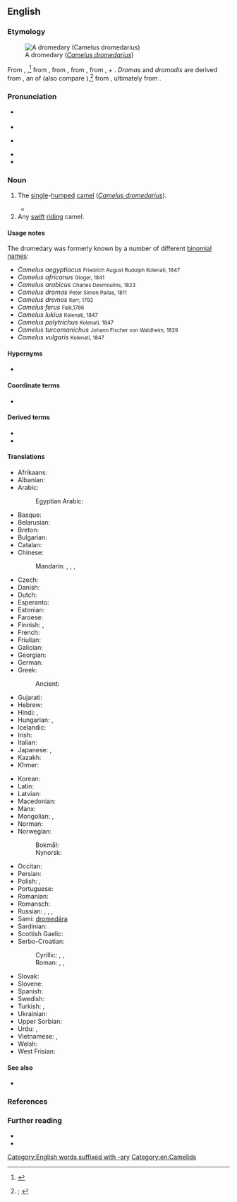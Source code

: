 ==English==
{{was wotd|2020|July|1}}

===Etymology===
[[File:Camelus dromedarius près de Mérindol 2.JPG|thumb|A dromedary (''[[Camelus dromedarius]]'')]]

{{PIE root|en|drem}}
From {{inh|en|enm|dromedari}}, {{m|enm|dromedarie|t=dromedary; any camel}}{{nb...|dromadary, dromadayr, drombodary, dromendari, dromidare, dromidarie, dromider, dromodari, dromodarie, dromodarye, dromondari, dromondarie, dromondary, dromounday, dromydary, dromyder, drowmondere|otherforms=1}},<ref>{{R:MED Online|entry=dromedārī(e|pos=n|id=MED12677}}</ref> from {{der|en|fro|dromedaire}}, from {{der|en|LL.|dromedārius|t=kind of camel}}, from {{der|en|la|*dromadārius}}, from {{m|la|dromas}}, {{m|la|dromadis|t=dromedary}} + {{m|la|-ārius|pos=suffix forming {{glossary|noun}}s denoting agents of use}}. ''Dromas'' and ''dromadis'' are derived from {{der|en|grc|δρομᾰ́ς|t=running; dromedary}}, an {{glossary|ellipsis}} of {{m|grc|[[δρομάς|δρομὰς]] [[κάμηλος]]|t=running camel}} (also compare {{m|grc|δρομάδα|t=runner; dromedary}}),<ref>{{R:OED Online|pos=n|id=57840|date=1897|nodot=yes}}; {{R:Lexico|pos=n}}</ref> from {{m|grc|δρόμος|t=race, running; race course, track}}, ultimately from {{der|en|ine-pro|*drem-|t=to run}}.

===Pronunciation===
* {{a|RP}} {{IPA|en|/ˈdɹɒmɪdəɹi/|/ˈdɹɒmɪdɹi/|/ˈdrʌ-/|/-mə-/}}
* {{audio|en|En-uk-dromedary.oga|Audio (RP)}}
* {{a|GA}} {{IPA|en|/ˈdɹɑməˌdeɹɪ/|/-ˌdɹɪ/}}
* {{audio|en|En-us-dromedary.mp3|Audio (GA)}}
* {{hyphenation|en|dro|me|da|ry}}

===Noun===
{{en-noun|dromedaries}}

# The [[single]]-[[humped#Adjective|humped]] [[camel]] (''[[Camelus dromedarius]]'').
#: {{synonyms|en|Arabian camel|dromedarian|dromedary camel|Somali camel}}
#* {{RQ:d'Urfey Don Quixote|part=I|act=I|scene=ii|page=6|passage=Oh, thou '''Dromedary''', thou Founder'd Mule, without a Pack-ſaddle; or what other foul Beaſt ſhall I call thee, for Man thou art not, nor haſt not been to me, Heaven knows the time when? Art not thou aſham'd to ſee me, thou Nincompoop?}}
# Any [[swift#Adjective|swift]] [[ride#Verb|riding]] camel.

====Usage notes====
The dromedary was formerly known by a number of different [[binomial name]]s:

* ''Camelus aegyptiacus'' <small>Friedrich August Rudolph Kolenati, 1847</small>
* ''Camelus africanus'' <small>Gloger, 1841</small>
* ''Camelus arabicus'' <small>Charles Desmoulins, 1823</small>
* ''Camelus dromas'' <small>Peter Simon Pallas, 1811</small>
* ''Camelus dromos'' <small>Kerr, 1792</small>
* ''Camelus ferus'' <small>Falk,1786</small>
* ''Camelus lukius'' <small>Kolenati, 1847</small>
* ''Camelus polytrichus'' <small>Kolenati, 1847</small>
* ''Camelus turcomanichus'' <small>Johann Fischer von Waldheim, 1829</small>
* ''Camelus vulgaris'' <small>Kolenati, 1847</small>

====Hypernyms====
* {{l|en|camel}}

====Coordinate terms====
* {{list:camelids/en}}

====Derived terms====
* {{l|en|dromedarian}}
* {{l|en|dromedarist}}

====Translations====
{{trans-top|single-humped camel}}
* Afrikaans: {{t|af|dromedaris}}
* Albanian: {{t|sq|gamilja}}
* Arabic: {{t|ar|جَمَل عَرَبِيّ|m|lit=Arabian camel}}
*: Egyptian Arabic: {{t|arz|هجين|m|tr=hagīn}}
* Basque: {{t+|eu|dromedario}}
* Belarusian: {{t|be|драмадэ́р|m}}
* Breton: {{t|br|dremedal|m}}
* Bulgarian: {{t|bg|едногъ́рба ками́ла|f}}
* Catalan: {{t|ca|dromedari|m}}
* Chinese:
*: Mandarin: {{t+|cmn|單峰駝}}, {{t+|cmn|单峰驼|tr=dānfēngtuó}}, {{t|cmn|單峰駱駝}}, {{t|cmn|单峰骆驼|tr=dānfēng luòtuo}}
* Czech: {{t+|cs|dromedár|m}}
* Danish: {{t|da|dromedar|c}}
* Dutch: {{t+|nl|dromedaris|m}}
* Esperanto: {{t|eo|dromedaro}}
* Estonian: {{t|et|dromedar}}
* Faroese: {{t|fo|dromedarur|m}}
* Finnish: {{t+|fi|dromedaari}}, {{t+|fi|yksikyttyräinen kameli}}
* French: {{t+|fr|dromadaire|m}}
* Friulian: {{t|fur|dromedari|m}}
* Galician: {{t+|gl|dromedario|m}}
* Georgian: {{t|ka|ცალკუზა აქლემი}}
* German: {{t+|de|Dromedar|n}}
* Greek: {{t|el|δρομάς|f}}
*: Ancient: {{t|grc|δρομάς|f}}
* Gujarati: {{t|gu|સાંઢણી|sc=Gujr}}
* Hebrew: {{t|he|כרכרה|tr=khirkhôrah}}
* Hindi: {{t+|hi|ऊँट|m}}, {{t|hi|सांडनी|f}}
* Hungarian: {{t+|hu|dromedár}}, {{t|hu|egypúpú teve}}
* Icelandic: {{t|is|drómedari|m}}
* Irish: {{t|ga|dromadaire|m}}
* Italian: {{t+|it|dromedario|m}}
* Japanese: {{t|ja|ヒトコブラクダ|tr=hitokobu rakuda}}, {{t|ja|一瘤駱駝|tr=ひとこぶらくだ, hitokobu rakuda}}
* Kazakh: {{t|kk|нар}}
* Khmer: {{t|km|អូដ្ឋបូគមួយ}}
{{trans-mid}}
* Korean: {{t+|ko|단봉낙타}}
* Latin: {{t|la|dromedaria|f}}
* Latvian: {{t|lv|dromedārs|m}}
* Macedonian: {{t|mk|дромедар|m}}
* Manx: {{t|gv|drommeyder}}
* Mongolian: {{t|mn|ганц бөхт тэмээ}}, {{t|mn|наран тэмээ}}
* Norman: {{t|nrf|dromadaire|m}}
* Norwegian:
*: Bokmål: {{t+|nb|dromedar|m}}
*: Nynorsk: {{t|nn|dromedar|m}}
* Occitan: {{t+|oc|dromadari}}
* Persian: {{t+|fa|شتر|tr=šotor}}
* Polish: {{t+|pl|dromader|m}}, {{t|pl|wielbłąd jednogarbny|m}}
* Portuguese: {{t+|pt|dromedário|m}}
* Romanian: {{t+|ro|dromader}}
* Romansch: {{t|rm|dromedar}}
* Russian: {{t|ru|одного́рбый верблю́д|m}}, {{t+|ru|дромаде́р|m}}, {{t+|ru|дромеда́р|m}}, {{qualifier|camel or dromedary}} {{t+|ru|верблю́д|m}}
* Sami: [[dromedára]]
* Sardinian: {{t|sc|dromedàriu}}
* Scottish Gaelic: {{t|gd|dromadair|m}}
* Serbo-Croatian:
*: Cyrillic: {{t|sh|дромедар|m}}, {{t|sh|једногрба камила|f}}, {{t|sh|једногрба дева|f}}
*: Roman: {{t+|sh|dromedar|m}}, {{t|sh|jednogrba kamila|f}}, {{t|sh|jednogrba deva|f}}
* Slovak: {{t+|sk|dromedár|m}}
* Slovene: {{t+|sl|dromedar|m}}
* Spanish: {{t+|es|dromedario|m}}
* Swedish: {{t+|sv|dromedar}}
* Turkish: {{t+|tr|hecin}}, {{t+|tr|tek hörgüçlü deve}}
* Ukrainian: {{t|uk|дромаде́р|m}}
* Upper Sorbian: {{t|hsb|wjelbłud}}
* Urdu: {{t|ur|اونٹ|m|tr=ū̃ṭ|sc=ur-Arab}}, {{t|ur|سانڈنی|f|tr=sāṇḍnī}}
* Vietnamese: {{t|vi|lạc đà một bướu}}, {{t|vi|lạc đà Ả Rập}}
* Welsh: {{t|cy|camel rhedeg}}
* West Frisian: {{t|fy|drommedaris}}
{{trans-bottom}}

====See also====
* {{l|en|ship of the desert}}

===References===
<references />

===Further reading===
* {{pedia}}
* {{projectlink|1911|Dromedary}}

[[Category:English words suffixed with -ary]]
[[Category:en:Camelids]]